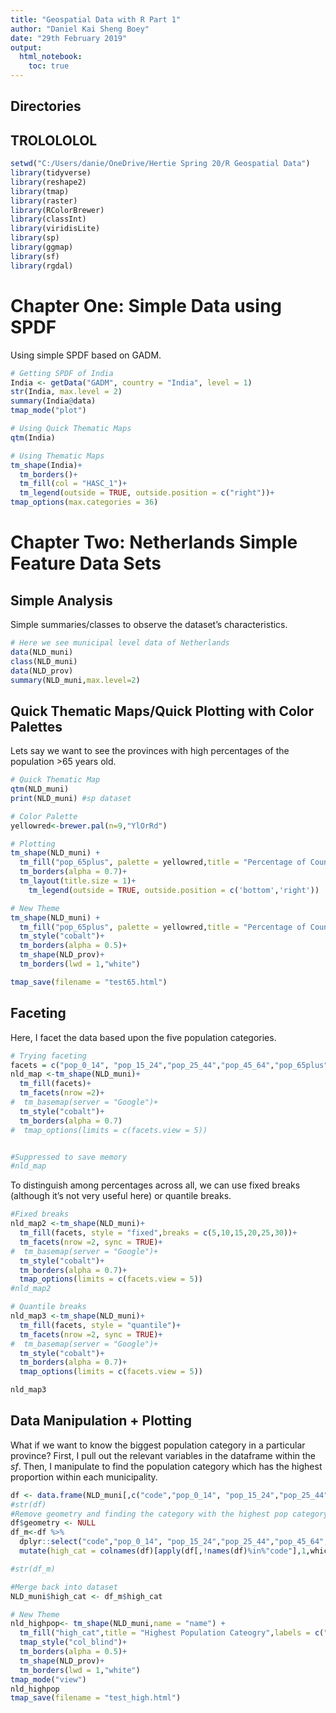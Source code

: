 ---
title: "Geospatial Data with R Part 1"
author: "Daniel Kai Sheng Boey"
date: "29th February 2019"
output: 
  html_notebook:
    toc: true
---
## Directories
## TROLOLOLOL
```{r}
setwd("C:/Users/danie/OneDrive/Hertie Spring 20/R Geospatial Data")
library(tidyverse)
library(reshape2)
library(tmap)
library(raster)
library(RColorBrewer)
library(classInt)
library(viridisLite)
library(sp)
library(ggmap)
library(sf)
library(rgdal)
```


# Chapter One: Simple Data using SPDF
Using simple SPDF based on GADM.
```{r}
# Getting SPDF of India
India <- getData("GADM", country = "India", level = 1)
str(India, max.level = 2)
summary(India@data)
tmap_mode("plot")
```
```{r}
# Using Quick Thematic Maps
qtm(India)

# Using Thematic Maps
tm_shape(India)+
  tm_borders()+
  tm_fill(col = "HASC_1")+
  tm_legend(outside = TRUE, outside.position = c("right"))+
tmap_options(max.categories = 36) 
```
# Chapter Two: Netherlands Simple Feature Data Sets
## Simple Analysis
Simple summaries/classes to observe the dataset's characteristics.
```{r}
# Here we see municipal level data of Netherlands
data(NLD_muni)
class(NLD_muni)
data(NLD_prov)
summary(NLD_muni,max.level=2)
```
## Quick Thematic Maps/Quick Plotting with Color Palettes
Lets say we want to see the provinces with high percentages of the population >65 years old. 
```{r}
# Quick Thematic Map
qtm(NLD_muni)
print(NLD_muni) #sp dataset

# Color Palette
yellowred<-brewer.pal(n=9,"YlOrRd")

# Plotting
tm_shape(NLD_muni) + 
  tm_fill("pop_65plus", palette = yellowred,title = "Percentage of County >65 years")+
  tm_borders(alpha = 0.7)+
  tm_layout(title.size = 1)+
    tm_legend(outside = TRUE, outside.position = c('bottom','right'))

# New Theme
tm_shape(NLD_muni) + 
  tm_fill("pop_65plus", palette = yellowred,title = "Percentage of County >65 years")+
  tm_style("cobalt")+
  tm_borders(alpha = 0.5)+
  tm_shape(NLD_prov)+
  tm_borders(lwd = 1,"white")

tmap_save(filename = "test65.html")
```
## Faceting
Here, I facet the data based upon the five population categories. 
```{r}
# Trying faceting
facets = c("pop_0_14", "pop_15_24","pop_25_44","pop_45_64","pop_65plus")
nld_map <-tm_shape(NLD_muni)+
  tm_fill(facets)+
  tm_facets(nrow =2)+
#  tm_basemap(server = "Google")+ 
  tm_style("cobalt")+
  tm_borders(alpha = 0.7)
#  tmap_options(limits = c(facets.view = 5))


#Suppressed to save memory
#nld_map
```
To distinguish among percentages across all, we can use fixed breaks (although it's not very useful here) or quantile breaks. 
```{r}
#Fixed breaks
nld_map2 <-tm_shape(NLD_muni)+
  tm_fill(facets, style = "fixed",breaks = c(5,10,15,20,25,30))+
  tm_facets(nrow =2, sync = TRUE)+
#  tm_basemap(server = "Google")+ 
  tm_style("cobalt")+
  tm_borders(alpha = 0.7)+
  tmap_options(limits = c(facets.view = 5))
#nld_map2

# Quantile breaks
nld_map3 <-tm_shape(NLD_muni)+
  tm_fill(facets, style = "quantile")+
  tm_facets(nrow =2, sync = TRUE)+
#  tm_basemap(server = "Google")+ 
  tm_style("cobalt")+
  tm_borders(alpha = 0.7)+
  tmap_options(limits = c(facets.view = 5))

nld_map3
```
## Data Manipulation + Plotting
What if we want to know the biggest population category in a particular province? First, I pull out the relevant variables in the dataframe within the $sf$. Then, I manipulate to find the population category which has the highest proportion within each municipality.
```{r}
df <- data.frame(NLD_muni[,c("code","pop_0_14", "pop_15_24","pop_25_44","pop_45_64","pop_65plus")])
#str(df)
#Remove geometry and finding the category with the highest pop category
df$geometry <- NULL 
df_m<-df %>%
  dplyr::select("code","pop_0_14", "pop_15_24","pop_25_44","pop_45_64","pop_65plus")%>%
  mutate(high_cat = colnames(df)[apply(df[,!names(df)%in%"code"],1,which.max)+1])

#str(df_m)

#Merge back into dataset
NLD_muni$high_cat <- df_m$high_cat

# New Theme
nld_highpop<- tm_shape(NLD_muni,name = "name") + 
  tm_fill("high_cat",title = "Highest Population Cateogry",labels = c("0-14 years old","25-44 years old","45-64 years old"))+
  tmap_style("col_blind")+
  tm_borders(alpha = 0.5)+
  tm_shape(NLD_prov)+
  tm_borders(lwd = 1,"white")
tmap_mode("view")
nld_highpop
tmap_save(filename = "test_high.html")
```
